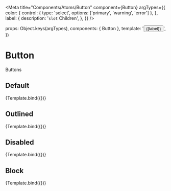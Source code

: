 
<Meta
  title="Components/Atoms/Button"
  component={Button}
  argTypes={{
    color: {
      control: { type: 'select', options: ['primary', 'warning', 'error'] },
    },
    label: {
      description: '`slot` Children',
    },
  }}
/>

  props: Object.keys(argTypes),
  components: { Button },
  template:
    '<Button :color="color" :outlined="outlined" :disabled="disabled" :block="block">{{label}}</Button>',
})

# Button

Buttons

## Default

<Canvas>
  <Story
    name="Default"
    args={{
      label: 'テストボタン',
      color: 'primary',
    }}
  >
    {Template.bind({})}
  </Story>
</Canvas>

<ArgsTable story="Default" />

## Outlined

<Canvas>
  <Story
    name="Outlined"
    args={{
      label: 'テストボタン',
      color: 'primary',
      outlined: true,
    }}
  >
    {Template.bind({})}
  </Story>
</Canvas>

<ArgsTable story="Outlined" />

## Disabled

<Canvas>
  <Story
    name="Disabled"
    args={{
      label: 'テストボタン',
      color: 'primary',
      disabled: true,
    }}
  >
    {Template.bind({})}
  </Story>
</Canvas>

<ArgsTable story="Disabled" />

## Block

<Canvas>
  <Story
    name="Block"
    args={{
      label: 'テストボタン',
      color: 'primary',
      block: true,
    }}
  >
    {Template.bind({})}
  </Story>
</Canvas>

<ArgsTable story="Block" />
